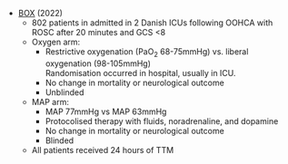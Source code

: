 * [BOX](https://www.nejm.org/doi/full/10.1056/NEJMoa2208686) (2022)
	* 802 patients in admitted in 2 Danish ICUs following OOHCA with ROSC after 20 minutes and GCS <8
	* Oxygen arm:
		* Restrictive oxygenation (PaO~2~ 68-75mmHg) vs. liberal oxygenation (98-105mmHg)\
		Randomisation occurred in hospital, usually in ICU.
		* No change in mortality or neurological outcome
		* Unblinded
	* MAP arm:
		* MAP 77mmHg vs MAP 63mmHg
		* Protocolised therapy with fluids, noradrenaline, and dopamine
		* No change in mortality or neurological outcome
		* Blinded
	* All patients received 24 hours of TTM